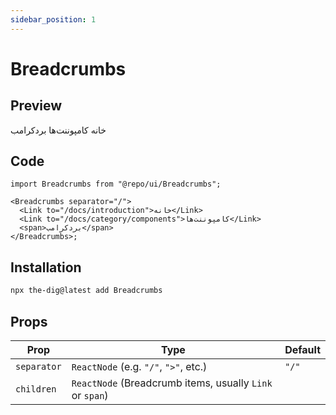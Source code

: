 ```yaml
---
sidebar_position: 1
---
```


# Breadcrumbs

## Preview


<Container>
  <Breadcrumbs separator="/">
    <Link to="/docs/introduction">خانه</Link>
    <Link to="/docs/category/components">کامپوننت‌ها</Link>
    <span>بردکرامب</span>
  </Breadcrumbs>
</Container>

## Code

```tsx
import Breadcrumbs from "@repo/ui/Breadcrumbs";

<Breadcrumbs separator="/">
  <Link to="/docs/introduction">خانه</Link>
  <Link to="/docs/category/components">کامپوننت‌ها</Link>
  <span>بردکرامب</span>
</Breadcrumbs>;
```

## Installation

```bash
npx the-dig@latest add Breadcrumbs
```

## Props

| Prop        | Type                                                     | Default |
| ----------- | -------------------------------------------------------- | ------- |
| `separator` | `ReactNode` (e.g. `"/"`, `">"`, etc.)                    | `"/"`   |
| `children`  | `ReactNode` (Breadcrumb items, usually `Link` or `span`) |         |

